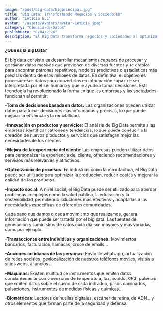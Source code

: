 ```yaml
---
image: "/post/big-data/bigprincipal.jpg"
title: "Big Data: Transformando Negocios y Sociedades"
author: "Leticia E.L"
avatar: "/assets/Avatars/avatar-Leticia.jpeg"
category: "Ciencia-de-Datos"
publishDate: "8/04/2024"
description: "El Big Data transforma negocios y sociedades al optimizar decisiones, impulsar la innovación, mejorar la experiencia del cliente y abordar desafíos sociales complejos."
---
```


<SubSeccion> **¿Qué es la Big Data?**</SubSeccion>

<Parrafo>
 El big data consiste en desarrollar mecanismos capaces de procesar y gestionar datos masivos que provienen de diversas fuentes y se emplea para encontrar patrones repetitivos, modelos predictivos o estadísticas más precisas dentro de esos millones de datos. En definitiva, el objetivo es procesar esos datos para convertirlos en información capaz de ser interpretada por el ser humano y que le ayude a tomar decisiones.

</Parrafo>

<ImageMDX src="/post/big-data/big1.png" alt="big-Data" width={600} height={800} />

<Parrafo> 
 Esta tecnología ha revolucionado la forma en que las empresas y las sociedades funcionan al permitir:

**-Toma de decisiones basada en datos:** Las organizaciones pueden utilizar datos para tomar decisiones más informadas y precisas, lo que puede mejorar la eficiencia y la rentabilidad.

**-Innovación en productos y servicios:** El análisis de Big Data permite a las empresas identificar patrones y tendencias, lo que puede conducir a la creación de nuevos productos y servicios que satisfagan mejor las necesidades de los clientes.

**-Mejora de la experiencia del cliente:** Las empresas pueden utilizar datos para personalizar la experiencia del cliente, ofreciendo recomendaciones y servicios más relevantes y atractivos.

**-Optimización de procesos:** En industrias como la manufactura, el Big Data puede ser utilizado para optimizar la producción, reducir costos y mejorar la calidad de los productos.

**-Impacto social:** A nivel social, el Big Data puede ser utilizado para abordar problemas complejos como la salud pública, la educación y la sostenibilidad, permitiendo soluciones más efectivas y adaptadas a las necesidades específicas de diferentes comunidades.

</Parrafo>

<ImageMDX src="/post/big-data/big2.png" alt="Big-Data" width={600} height={800} />

<Parrafo>
Cada paso que damos o cada movimiento que realizamos, genera información que puede ser tratada por el big data. Las fuentes de generación y suministros de datos cada día son mayores y más variadas, como por ejemplo:

**-Transacciones entre individuos y organizaciones:** Movimientos bancarios, facturación, llamadas, cruce de emails…

**-Acciones cotidianas de las personas:** Envío de whatsapp, actualización de redes sociales, geolocalización de nuestros teléfonos móviles, visitas a sitios webs, anuncios…

**-Máquinas:** Existen multitud de instrumentos que emiten datos constantemente como sensores de temperatura, luz, sonido, GPS, pulseras que emiten datos sobre el sueño de cada individuo, pasos caminados, pulsaciones, instrumentos de medidas físicas y químicas…

**-Biométricas:** Lectores de huellas digitales, escáner de retina, de ADN… y otros elementos que forman parte de la seguridad y defensa.

</Parrafo>

<ImageMDX src="/post/big-data/big-3.png" alt="Big-Data" width={600} height={800} />

<YouTubeVideo url="https://www.youtube.com/watch?v=M26iIqmqWkI" />
